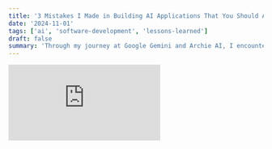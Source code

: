 ```yaml
---
title: '3 Mistakes I Made in Building AI Applications That You Should Avoid'
date: '2024-11-01'
tags: ['ai', 'software-development', 'lessons-learned']
draft: false
summary: 'Through my journey at Google Gemini and Archie AI, I encountered several pitfalls that taught me valuable lessons in building AI applications. Learn from my mistakes to build better AI products.'
---
```


<div style={{ position: 'relative', paddingBottom: '64.90384615384616%', height: 0 }}>
  <iframe
    src="https://www.loom.com/embed/f9814fb1708c43b58f5c9937cd85dd6c?sid=d332cf8d-c3f8-40ce-ae43-896d213d03a0"
    frameBorder="0"
    webkitallowfullscreen="true"
    mozallowfullscreen="true"
    allowFullScreen
    style={{
      position: 'absolute',
      top: 0,
      left: 0,
      width: '100%',
      height: '100%',
    }}
  />
</div>

Through my journey at Google Gemini and Archie AI, I encountered several pitfalls that taught me valuable lessons. Sharing some mistakes I made that you can avoid in your AI project:

1. Insufficient Testing and Quality Assurance

The Mistake:
At the start, I didn't prioritize thorough testing. I only kept a basic log of prompts along with application logs without deeply evaluating the AI's responses.

What I Learned:

- Use the Right Tools: Start by keeping detailed logs of prompts and model interactions. Tools such as Helicone or Langsmith are helpful for tracking these interactions. You can also use existing solutions like loguru, Betterstack etc just make sure to structure and capture rich logs around model interactions.
- Regularly Check Output Quality: Make it a habit to regularly review the AI's responses. This helps ensure the AI is performing as expected and maintains high quality.
- Version Control for Prompts: Keep a clear record of all prompt versions. This makes it easier to manage model updates and understand how changes affect the performance.

> **Advice**: Prompt and model interactions are the most critical component of your product experience. Pay sufficient attention to it.

2. Focusing Too Much on Cost Management

The Mistake:
I became overly focused on managing costs from day one. Unlike traditional software development, AI projects often have significant operational expenses (OPEX) right from the start.

What I Learned:

- Balance Cost with Functionality: While it's important to keep an eye on costs, don't let it slow down your progress. Most cloud providers offer credits to help you get started, which can ease initial expenses.
- Follow the Golden Rule of Software Engineering: Make it work. Then, make it right. And then only, make it fast or cost-optimize (unless cost is your key competitive advantage)

> **Advice**: Prioritize building a solid, functional AI application first. Cost optimization can come later once you have validated your MVP.

3. Not Thinking Enough About Success Metrics

The Mistake:
I set overly aggressive goals without clearly defining what success looks like. This led to frustration when immediate results didn't meet expectations.

What I Learned:

- Set Realistic Goals: AI technology is still evolving. It takes time to build and perfect AI experiences, so be patient and avoid setting unattainable goals.
- Define Clear Metrics: Establish metrics that show you're making progress. These should measure the actual benefits your app provides to users.
- Focus on Customer Benefits: For example, if your AI tool is designed to improve performance reviews, track metrics like the time users spend on PR reviews. Even if users aren't paying yet, reducing their effort is a clear sign of progress.

> **Advice**: Define success metrics that reflect the real value your AI application offers to users and helps track meaningful progress.

Happy shipping!
